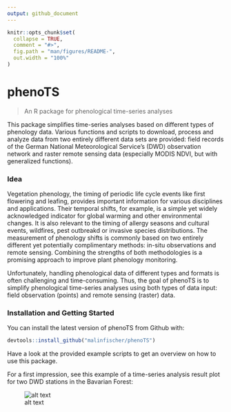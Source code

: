 ```yaml
---
output: github_document
---
```


<!-- README.md is generated from README.Rmd. Please edit that file -->

```r
knitr::opts_chunk$set(
  collapse = TRUE,
  comment = "#>",
  fig.path = "man/figures/README-",
  out.width = "100%"
)
```
# phenoTS

> An R package for phenological time-series analyses

This package simplifies time-series analyses based on different types of phenology data. Various functions and scripts to download, process and analyze data from two entirely different data sets are provided: field records of the German National Meteorological Service's (DWD) observation network and raster remote sensing data (especially MODIS NDVI, but with generalized functions).

### Idea

Vegetation phenology, the timing of periodic life cycle events like first flowering and leafing, provides important information for various disciplines and applications. Their temporal shifts, for example, is a simple yet widely acknowledged indicator for global warming and other environmental changes. It is also relevant to the timing of allergy seasons and cultural events, wildfires, pest outbreakd or invasive species distributions.
The measurement of phenology shifts is commonly based on two entirely different yet potentially complimentary methods: in-situ observations and remote sensing. Combining the strengths of both methodologies is a promising approach to improve plant phenology monitoring. 

Unfortunately, handling phenological data of different types and formats is often challenging and time-consuming. 
Thus, the goal of phenoTS is to simplify phenological time-series analyses using both types of data input: field observation (points) and remote sensing (raster) data. 


### Installation and Getting Started

You can install the latest version of phenoTS from Github with:

``` r
devtools::install_github("malinfischer/phenoTS")
```

Have a look at the provided example scripts to get an overview on how to use this package.

For a first impression, see this example of a time-series analysis result plot for two DWD stations in the Bavarian Forest:

![alt text](example_scripts/result_plots/dwd_modis_ex_results.png)
